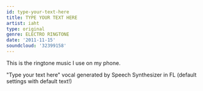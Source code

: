 ```yaml
---
id: type-your-text-here
title: TYPE YOUR TEXT HERE
artist: iaht
type: original
genre: ELECTRO RINGTONE
date: '2011-11-15'
soundcloud: '32399158'
---
```


This is the ringtone music I use on my phone.

"Type your text here" vocal generated by Speech Synthesizer in FL (default settings with default text!)
